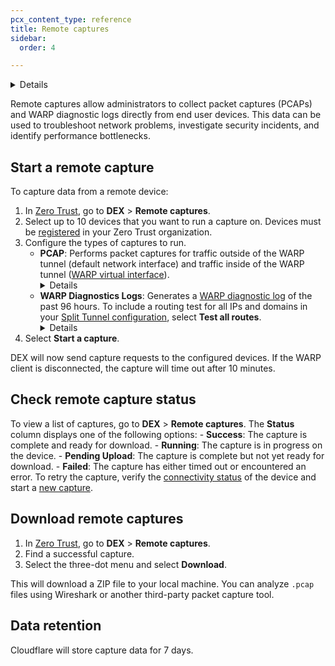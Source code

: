 ```yaml
---
pcx_content_type: reference
title: Remote captures
sidebar:
  order: 4

---
```




<Details header="Feature availability">

| [WARP modes](/cloudflare-one/connections/connect-devices/warp/configure-warp/warp-modes/) | [Zero Trust plans](https://www.cloudflare.com/teams-pricing/) |
| ----------------------------------------------------------------------------------------- | ------------------------------------------------------------- |
| All modes                                                                                 | All plans                                                     |

| System   | Availability | Minimum WARP version |
| -------- | ------------ | -------------------- |
| Windows  | ✅            | 2024.9.346.0        |
| macOS    | ✅            | 2024.9.346.0        |
| Linux    | ✅            | 2024.9.346.0        |
| iOS      | ❌            |                      |
| Android  | ❌            |                      |
| ChromeOS | ❌            |                      |

</Details>

Remote captures allow administrators to collect packet captures (PCAPs) and WARP diagnostic logs directly from end user devices. This data can be used to troubleshoot network problems, investigate security incidents, and identify performance bottlenecks.

## Start a remote capture

To capture data from a remote device:

1. In [Zero Trust](https://one.dash.cloudflare.com/), go to **DEX** > **Remote captures**.
2. Select up to 10 devices that you want to run a capture on. Devices must be [registered](/cloudflare-one/connections/connect-devices/warp/deployment/) in your Zero Trust organization.
3. Configure the types of captures to run.
	- **PCAP**: Performs packet captures for traffic outside of the WARP tunnel (default network interface) and traffic inside of the WARP tunnel ([WARP virtual interface](/cloudflare-one/connections/connect-devices/warp/configure-warp/route-traffic/warp-architecture/#ip-traffic)).
		<Details header="PCAP capture limits">
		Packet captures are subject to the following limits:
			- **Maximum time limit**: 600 seconds
			- **Maximum file size**: 50 MB
			- **Maximum packet size**: 1500 bytes
		</Details>
	- **WARP Diagnostics Logs**: Generates a [WARP diagnostic log](/cloudflare-one/connections/connect-devices/warp/troubleshooting/warp-logs/#warp-diag-logs) of the past 96 hours. To include a routing test for all IPs and domains in your [Split Tunnel configuration](/cloudflare-one/connections/connect-devices/warp/configure-warp/route-traffic/split-tunnels/), select **Test all routes**.
		<Details header="WARP capture limits">
		WARP diagnostic logs have no file size limit, but files larger than 100 MB cannot be uploaded to Cloudflare and must be shared directly with the admin.
		</Details>
4. Select **Start a capture**.

DEX will now send capture requests to the configured devices. If the WARP client is disconnected, the capture will time out after 10 minutes.

## Check remote capture status

To view a list of captures, go to **DEX** > **Remote captures**. The **Status** column displays one of the following options:
	- **Success**: The capture is complete and ready for download.
	- **Running**: The capture is in progress on the device.
	- **Pending Upload**: The capture is complete but not yet ready for download.
	- **Failed**: The capture has either timed out or encountered an error. To retry the capture, verify the [connectivity status](/cloudflare-one/insights/dex/fleet-status/) of the device and start a [new capture](/cloudflare-one/insights/dex/remote-captures/#start-a-remote-capture).

## Download remote captures

1. In [Zero Trust](https://one.dash.cloudflare.com/), go to **DEX** > **Remote captures**.
2. Find a successful capture.
3. Select the three-dot menu and select **Download**.

This will download a ZIP file to your local machine. You can analyze `.pcap` files using Wireshark or another third-party packet capture tool.

## Data retention

Cloudflare will store capture data for 7 days.